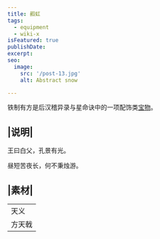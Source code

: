 ```yaml
---
title: 赮虹
tags:
  - equipment
  - wiki-x
isFeatured: true
publishDate: 
excerpt: 
seo:
  image:
    src: '/post-13.jpg'
    alt: Abstract snow

---
```


铁制有方是后汉稽异录与星命诀中的一项配饰类<a href="../../projects/treasure-type">宝物</a>。

## |说明|

王曰白父，孔景有光。

昼短苦夜长，何不秉烛游。

## |素材|

<table class='border-2 w-[320px]'>
  <tr>
    <td class='border-1'>天义</td>
  </tr>
  <tr>
    <td class='border-1'>方天戟</td>
  </tr>
</table>
